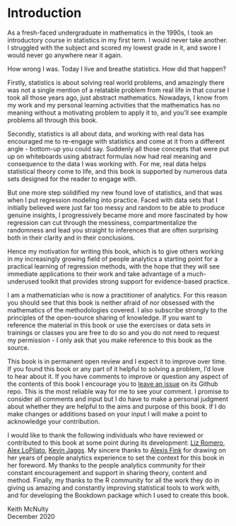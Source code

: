 # Introduction {-}

As a fresh-faced undergraduate in mathematics in the 1990s, I took an introductory course in statistics in my first term.  I would never take another.  I struggled with the subject and scored my lowest grade in it, and swore I would never go anywhere near it again.  

How wrong I was.  Today I live and breathe statistics.  How did that happen?  

Firstly, statistics is about solving real world problems, and amazingly there was not a single mention of a relatable problem from real life in that course I took all those years ago, just abstract mathematics. Nowadays, I know from my work and my personal learning activities that the mathematics has no meaning without a motivating problem to apply it to, and you'll see example problems all through this book.  

Secondly, statistics is all about data, and working with real data has encouraged me to re-engage with statistics and come at it from a different angle - bottom-up you could say.  Suddenly all those concepts that were put up on whiteboards using abstract formulas now had real meaning and consequence to the data I was working with.  For me, real data helps statistical theory come to life, and this book is supported by numerous data sets designed for the reader to engage with.

But one more step solidified my new found love of statistics, and that was when I put regression modeling into practice.  Faced with data sets that I initially believed were just far too messy and random to be able to produce genuine insights, I progressively became more and more fascinated by how regression can cut through the messiness, compartmentalize the randomness and lead you straight to inferences that are often surprising both in their clarity and in their conclusions.

Hence my motivation for writing this book, which is to give others working in my increasingly growing field of people analytics a starting point for a practical learning of regression methods, with the hope that they will see immediate applications to their work and take advantage of a much-underused toolkit that provides strong support for evidence-based practice. 

I am a mathematician who is now a practitioner of analytics.  For this reason you should see that this book is neither afraid of nor obsessed with the mathematics of the methodologies covered.  I also subscribe strongly to the principles of the open-source sharing of knowledge.  If you want to reference the material in this book or use the exercises or data sets in trainings or classes you are free to do so and you do not need to request my permission - I only ask that you make reference to this book as the source.  

This book is in permanent open review and I expect it to improve over time.  If you found this book or any part of it helpful to solving a problem, I'd love to hear about it.  If you have comments to improve or question any aspect of the contents of this book I encourage you to [leave an issue](https://github.com/keithmcnulty/peopleanalytics-regression-book/issues) on its Github repo.  This is the most reliable way for me to see your comment.  I promise to consider all comments and input but I do have to make a personal judgment about whether they are helpful to the aims and purpose of this book.  If I do make changes or additions based on your input I will make a point to acknowledge your contribution.

I would like to thank the following individuals who have reviewed or contributed to this book at some point during its development: [Liz Romero](https://www.linkedin.com/in/liz-romero-664a6533/), [Alex LoPilato](https://www.linkedin.com/in/alexander-lopilato-0ba5a132/), [Kevin Jaggs](https://www.linkedin.com/in/kevin-jaggs-a2116b94/).  My sincere thanks to [Alexis Fink](https://www.linkedin.com/in/alexisfink/) for drawing on her years of people analytics experience to set the context for this book in her foreword. My thanks to the people analytics community for their constant encouragement and support in sharing theory, content and method.  Finally, my thanks to the R community for all the work they do in giving us amazing and constantly improving statistical tools to work with, and for developing the Bookdown package which I used to create this book. 


Keith McNulty \
December 2020
